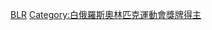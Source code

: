 {{Commonscat|Olympic bronze medalists for Belarus}}

[[Category:奥林匹克运动会铜牌得主|BLR]]
[[Category:白俄羅斯奧林匹克運動會獎牌得主|Category:白俄羅斯奧林匹克運動會獎牌得主]]